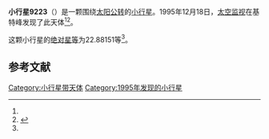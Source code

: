 {{Infobox planet
| bgcolour = #FFFFC0
| name = 9223 Leifandersson
| symbol = 
| image = 
| caption = 
| discovery = yes
| discovery_ref = 
| discoverer = [[太空监视|太空监视]]
| discovery_site = [[基特峰|基特峰]] 
| discovered = 1995年12月18日
| designations = yes
| mp_name = 
| named_after = 
| alt_names = 1995 YY7/ 1949 QK1 / 1981 UD5 / 1988 VT10 / 1990 FD4 / 1991 RK
| mp_category = [[主带小行星|主带小行星]]
| orbit_ref = <ref name="a">[http://ssd.jpl.nasa.gov/sbdb.cgi?sstr=9223 9223 Leifandersson] {{Wayback|url=http://ssd.jpl.nasa.gov/sbdb.cgi?sstr=9223 |date=20201124034814 }}，小行星數據庫瀏覽器（JPL Small-Body Database Browser）－[[美国国家航空航天局|美国国家航空航天局]]喷气推进实验室</ref>
| epoch = 2456400.5 (2013年4月18日更新)
| aphelion = {{convert|2.4628053|AU|km|3|abbr=on|lk=out}}
| perihelion = {{convert|2.1396349|AU|km|3|abbr=on}}
| semimajor = {{convert|2.3012201|AU|km|3|abbr=on}}
| eccentricity = 0.0702172
| period = 1275.074788 [[日|日]]<br />3.49[[儒略年|儒略年]]
| avg_speed = 
| inclination = 3.41357
| asc_node = 231.89310
| mean_anomaly = 
| arg_peri = 22.88151
| satellites = 
| physical_characteristics = yes
| dimensions = 
| mass = 
| density = 
| surface_grav = 
| escape_velocity = 
| sidereal_day = 
| axial_tilt = 
| pole_ecliptic_lat = 
| pole_ecliptic_lon = 
| albedo = 
| temperatures= 
| temp_name1 = 
| mean_temp_1 = 
| max_temp_1 = 
| temp_name2 = 
| max_temp_2 = 
| spectral_type = 
| abs_magnitude = 22.88151
}}

'''小行星9223'''（{{lang-en|9223 Leifandersson}}）是一颗围绕[[太阳|太阳]][[公转|公转]]的[[小行星|小行星]]。1995年12月18日，[[太空监视|太空监视]]在基特峰发现了此天体<ref name="a" /><ref>{{cite news|title=小行星列表|url=http://cfa-www.harvard.edu/iau/lists/NumberedMPs.txt|accessdate=2013-07-08|newspaper=哈佛大学|archive-date=2008-05-17|archive-url=https://web.archive.org/web/20080517010638/http://cfa-www.harvard.edu/iau/lists/NumberedMPs.txt|dead-url=no}}</ref>。

这颗小行星的[[绝对星等|绝对星等]]为22.88151等<ref name="a" />。

==参考文献==
{{reflist}}
{{Minor Planet Number|[[小行星9222|小行星9222]]|[[小行星9224|小行星9224]]}}

{{小天体}}

[[Category:小行星带天体|Category:小行星带天体]]
[[Category:1995年发现的小行星|Category:1995年发现的小行星]]

{{asteroid-stub}}